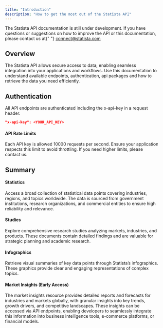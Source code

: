 ```yaml
---
title: "Introduction"
description: "How to get the most out of the Statista API"
---
```


<Note>
  The Statista API documentation is still under development. If you have questions or suggestions on
  how to improve the API or this documentation, please contact us at{" "}
  <a href="mailto:connect@statista.com">connect@statista.com</a>
</Note>

## Overview

The Statista API allows secure access to data, enabling seamless integration into your applications and workflows.
Use this documentation to understand available endpoints, authentication, api packages and how to retrieve the data you need efficiently.

## Authentication

All API endpoints are authenticated including the x-api-key in a request header.

```json
"x-api-key": <YOUR_API_KEY>
```

#### API Rate Limits

Each API key is allowed 10000 requests per second. Ensure your application respects this limit to avoid throttling. If you need higher limits, please contact us.

## Summary

#### Statistics

Access a broad collection of statistical data points covering industries, regions, and topics worldwide. The data is sourced from government institutions, research organizations, and commercial entities to ensure high reliability and relevance.

#### Studies

Explore comprehensive research studies analyzing markets, industries, and products. These documents contain detailed findings and are valuable for strategic planning and academic research.

#### Infographics

Retrieve visual summaries of key data points through Statista’s infographics. These graphics provide clear and engaging representations of complex topics.

#### Market Insights (Early Access)

The market insights resource provides detailed reports and forecasts for industries and markets globally, with granular insights into key trends, growth drivers, and competitive landscapes. These insights can be accessed via API endpoints, enabling developers to seamlessly integrate this information into business intelligence tools, e-commerce platforms, or financial models.
